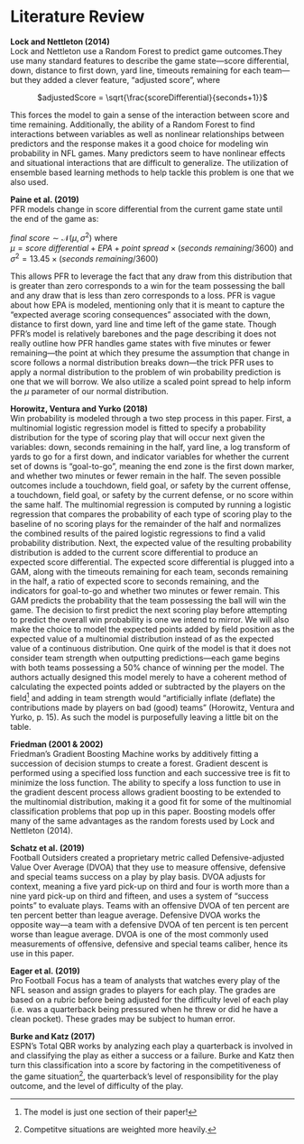 # Literature Review {.unnumbered}

**Lock and Nettleton (2014)**  
Lock and Nettleton use a Random Forest to predict game outcomes.They use many standard features to describe the game state—score differential, down, distance to first down, yard line, timeouts remaining for each team—but they added a clever feature, “adjusted score”, where  

<center>

$adjustedScore = \sqrt{\frac{scoreDifferential}{seconds+1}}$

</center>

This forces the model to gain a sense of the interaction between score and time remaining. Additionally, the ability of a Random Forest to find interactions between variables as well as nonlinear relationships between predictors and the response makes it a good choice for modeling win probability in NFL games. Many predictors seem to have nonlinear effects and situational interactions that are difficult to generalize. The utilization of ensemble based learning methods to help tackle this problem is one that we also used. 

**Paine et al. (2019)**  
PFR models change in score differential from the current game state until the end of the game as:  
  
  $final \: score \sim \mathcal{N}$($\mu,\,\sigma^{2}$)\ where  
	$\mu = score \: differential + EPA + point \: spread \times (seconds \: remaining/3600)$ and  
  $\sigma^{2} = 13.45 \times (seconds \: remaining/3600)$

This allows PFR to leverage the fact that any draw from this distribution that is greater than zero corresponds to a win for the team possessing the ball and any draw that is less than zero corresponds to a loss. PFR is vague about how EPA is modeled, mentioning only that it is meant to capture the “expected average scoring consequences” associated with the down, distance to first down, yard line and time left of the game state. Though PFR’s model is relatively barebones and the page describing it does not really outline how PFR handles game states with five minutes or fewer remaining—the point at which they presume the assumption that change in score follows a normal distribution breaks down—the trick PFR uses to apply a normal distribution to the problem of win probability prediction is one that we will borrow. We also utilize a scaled point spread to help inform the $\mu$ parameter of our normal distribution.

**Horowitz, Ventura and Yurko (2018)**  
Win probability is modeled through a two step process in this paper. First, a multinomial logistic regression model is fitted to specify a probability distribution for the type of scoring play that will occur next given the variables: down, seconds remaining in the half, yard line, a log transform of yards to go for a first down, and indicator variables for whether the current set of downs is “goal-to-go”, meaning the end zone is the first down marker, and whether two minutes or fewer remain in the half. The seven possible outcomes include a touchdown, field goal, or safety by the current offense, a touchdown, field goal, or safety by the current defense, or no score within the same half. The multinomial regression is computed by running a logistic regression that compares the probability of each type of scoring play to the baseline of no scoring plays for the remainder of the half and normalizes the combined results of the paired logistic regressions to find a valid probability distribution. Next, the expected value of the resulting probability distribution is added to the current score differential to produce an expected score differential. The expected score differential is plugged into a GAM, along with the timeouts remaining for each team, seconds remaining in the half, a ratio of expected score to seconds remaining, and the indicators for goal-to-go and whether two minutes or fewer remain. This GAM predicts the probability that the team possessing the ball will win the game. The decision to first predict the next scoring play before attempting to predict the overall win probability is one we intend to mirror. We will also make the choice to model the expected points added by field position as the expected value of a multinomial distribution instead of as the expected value of a continuous distribution. One quirk of the model is that it does not consider team strength when outputting predictions—each game begins with both teams possessing a 50% chance of winning per the model. The authors actually designed this model merely to have a coherent method of calculating the expected points added or subtracted by the players on the field^[ The model is just one section of their paper!] and adding in team strength would “artificially inflate (deflate) the contributions made by players on bad (good) teams” (Horowitz, Ventura and Yurko, p. 15). As such the model is purposefully leaving a little bit on the table.

**Friedman (2001 & 2002)**  
Friedman’s Gradient Boosting Machine works by additively fitting a succession of decision stumps to create a forest. Gradient descent is performed using a specified loss function and each successive tree is fit to minimize the loss function. The ability to specify a loss function to use in the gradient descent process allows gradient boosting to be extended to the multinomial distribution, making it a good fit for some of the multinomial classification problems that pop up in this paper. Boosting models offer many of the same advantages as the random forests used by Lock and Nettleton (2014).

**Schatz et al. (2019)**  
Football Outsiders created a proprietary metric called Defensive-adjusted Value Over Average (DVOA) that they use to measure offensive, defensive and special teams success on a play by play basis. DVOA adjusts for context, meaning a five yard pick-up on third and four is worth more than a nine yard pick-up on third and fifteen, and uses a system of “success points” to evaluate plays. Teams with an offensive DVOA of ten percent are ten percent better than league average. Defensive DVOA works the opposite way—a team with a defensive DVOA of ten percent is ten percent worse than league average. DVOA is one of the most commonly used measurements of offensive, defensive and special teams caliber, hence its use in this paper.

**Eager et al. (2019)**  
Pro Football Focus has a team of analysts that watches every play of the NFL season and assign grades to players for each play. The grades are based on a rubric before being adjusted for the difficulty level of each play (i.e. was a quarterback being pressured when he threw or did he have a clean pocket). These grades may be subject to human error.

**Burke and Katz (2017)**  
ESPN’s Total QBR works by analyzing each play a quarterback is involved in and classifying the play as either a success or a failure. Burke and Katz then turn this classification into a score by factoring in the competitiveness of the game situation^[Competitve situations are weighted more heavily.], the quarterback's level of responsibility for the play outcome, and the level of difficulty of the play. 